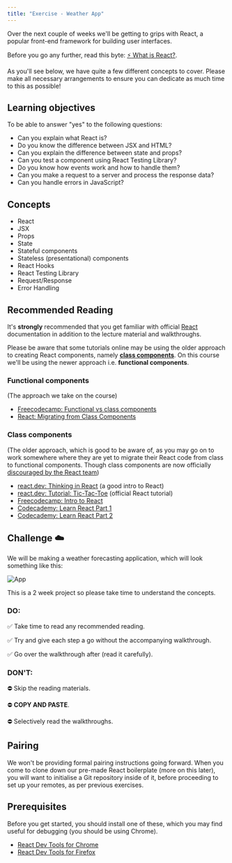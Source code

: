 ```yaml
---
title: "Exercise - Weather App"
---
```


Over the next couple of weeks we'll be getting to grips with React, a popular front-end framework for building user interfaces.

Before you go any further, read this byte: [:zap: What is React?](https://hackmd.io/s/ByMAYN-FN).

As you'll see below, we have quite a few different concepts to cover. Please make all necessary arrangements to ensure you can dedicate as much time to this as possible!

## Learning objectives

To be able to answer "yes" to the following questions:

- Can you explain what React is?
- Do you know the difference between JSX and HTML?
- Can you explain the difference between state and props?
- Can you test a component using React Testing Library?
- Do you know how events work and how to handle them?
- Can you make a request to a server and process the response data?
- Can you handle errors in JavaScript?

## Concepts

- React
- JSX
- Props
- State
- Stateful components
- Stateless (presentational) components
- React Hooks
- React Testing Library
- Request/Response
- Error Handling

## Recommended Reading

It's **strongly** recommended that you get familiar with official [React](https://react.dev/) documentation in addition to the lecture material and walkthroughs. 

Please be aware that some tutorials online may be using the older approach to creating React components, namely **[class components](https://react.dev/reference/react/Component)**. On this course we'll be using the newer approach i.e. **functional components**. 

### Functional components
(The approach we take on the course)

* [Freecodecamp: Functional vs class components](https://www.freecodecamp.org/news/functional-components-vs-class-components-in-react/)
* [React: Migrating from Class Components ](https://react.dev/reference/react/Component#alternatives)

### Class components
(The older approach, which is good to be aware of, as you may go on to work somewhere where they are yet to migrate their React code from class to functional components. Though class components are now officially [discouraged by the React team](https://react.dev/reference/react/Component))

* [react.dev: Thinking in React](https://react.dev/learn/thinking-in-react) (a good intro to React)
* [react.dev: Tutorial: Tic-Tac-Toe](https://react.dev/learn/tutorial-tic-tac-toe) (official React tutorial)
* [Freecodecamp: Intro to React](https://www.freecodecamp.org/learn/front-end-libraries/react/) 
* [Codecademy: Learn React Part 1](https://www.codecademy.com/learn/react-101) 
* [Codecademy: Learn React Part 2](https://www.codecademy.com/learn/react-102) 

## Challenge :cloud:

We will be making a weather forecasting application, which will look something like this:

![App](https://firebasestorage.googleapis.com/v0/b/avocado-on-toast.appspot.com/o/course%2Fweather%2Fapp.png?alt=media&token=c230b6bd-94e8-4821-8e06-a190a15c3d3b)

This is a 2 week project so please take time to understand the concepts.

### DO:

:white_check_mark: Take time to read any recommended reading.

:white_check_mark: Try and give each step a go without the accompanying walkthrough.

:white_check_mark: Go over the walkthrough after (read it carefully).

### DON'T:

:no_entry: Skip the reading materials.

:no_entry: **COPY AND PASTE**.

:no_entry: Selectively read the walkthroughs.

## Pairing

We won't be providing formal pairing instructions going forward. When you come to clone down our pre-made React boilerplate (more on this later), you will want to initialise a Git repository inside of it, before proceeding to set up your remotes, as per previous exercises.

## Prerequisites

Before you get started, you should install one of these, which you may find useful for debugging (you should be using Chrome).

* [React Dev Tools for Chrome](https://chrome.google.com/webstore/detail/react-developer-tools/fmkadmapgofadopljbjfkapdkoienihi?hl=en)
* [React Dev Tools for Firefox](https://addons.mozilla.org/en-GB/firefox/addon/react-devtools/)